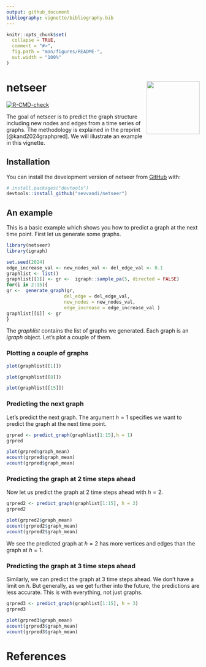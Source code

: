 ```yaml
---
output: github_document
bibliography: vignette/bibliography.bib
---
```


<!-- README.md is generated from README.Rmd. Please edit that file -->

```r
knitr::opts_chunk$set(
  collapse = TRUE,
  comment = "#>",
  fig.path = "man/figures/README-",
  out.width = "100%"
)
```

# netseer <img src="man/figures/logo.png" align="right" height="138" />
<!-- badges: start -->
[![R-CMD-check](https://github.com/sevvandi/netseer/actions/workflows/R-CMD-check.yaml/badge.svg)](https://github.com/sevvandi/netseer/actions/workflows/R-CMD-check.yaml)
<!-- badges: end -->

The goal of netseer is to predict the graph structure including new nodes and edges from a time series of graphs. The methodology is explained in the preprint  [@kand2024graphpred]. We will illustrate an example in this vignette. 

## Installation

You can install the development version of netseer from [GitHub](https://github.com/) with:

``` r
# install.packages("devtools")
devtools::install_github("sevvandi/netseer")
```

## An example

This is a basic example which shows you how to predict a graph at the next time point. First let us generate some graphs. 

```r
library(netseer)
library(igraph)

set.seed(2024)
edge_increase_val <- new_nodes_val <- del_edge_val <- 0.1
graphlist <- list()
graphlist[[1]] <- gr <-  igraph::sample_pa(5, directed = FALSE)
for(i in 2:15){
gr <-  generate_graph(gr,
                     del_edge = del_edge_val,
                     new_nodes = new_nodes_val,
                     edge_increase = edge_increase_val )
graphlist[[i]] <- gr
}
```

The *graphlist* contains the list of graphs we generated. Each graph is an *igraph* object.  Let's plot a couple of them. 

### Plotting a couple of graphs

```r
plot(graphlist[[1]])

plot(graphlist[[8]])

plot(graphlist[[15]])
```
### Predicting the next graph 

Let's predict the next graph. The argument $h = 1$ specifies we want to predict the graph at the next time point. 
```r
grpred <- predict_graph(graphlist[1:15],h = 1)
grpred

plot(grpred$graph_mean)
ecount(grpred$graph_mean)
vcount(grpred$graph_mean)
```
### Predicting the graph at 2 time steps ahead
Now let us predict the graph at 2 time steps ahead with $h=2$.
```r
grpred2 <- predict_graph(graphlist[1:15], h = 2)
grpred2

plot(grpred2$graph_mean)
ecount(grpred2$graph_mean)
vcount(grpred2$graph_mean)
```
We see the predicted graph at $h=2$ has more vertices and edges than the graph at $h=1$.  

### Predicting the graph at 3 time steps ahead
Similarly, we can predict the graph at 3 time steps ahead. We don't have a limit on $h$. But generally, as we get further into the future, the predictions are less accurate. This is with everything, not just graphs. 

```r
grpred3 <- predict_graph(graphlist[1:15], h = 3)
grpred3

plot(grpred3$graph_mean)
ecount(grpred3$graph_mean)
vcount(grpred3$graph_mean)
```

# References

